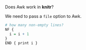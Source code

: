 Does Awk work in **knitr**?

We need to pass a `file` option to Awk.

```r
# how many non-empty lines?
NF {
  i = i + 1
}
END { print i }
```
